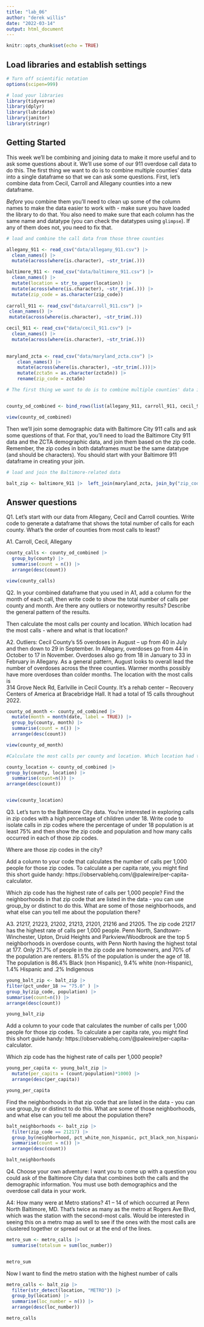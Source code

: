 ```yaml
---
title: "lab_06"
author: "derek willis"
date: "2022-03-14"
output: html_document
---
```


```r
knitr::opts_chunk$set(echo = TRUE)
```

## Load libraries and establish settings

```r
# Turn off scientific notation
options(scipen=999)

# load your libraries
library(tidyverse)
library(dplyr)
library(lubridate)
library(janitor)
library(stringr)
```

## Getting Started

This week we'll be combining and joining data to make it more useful and to ask some questions about it. We'll use some of our 911 overdose call data to do this. The first thing we want to do is to combine multiple counties' data into a single dataframe so that we can ask some questions. First, let's combine data from Cecil, Carroll and Allegany counties into a new dataframe.

*Before* you combine them you'll need to clean up some of the column names to make the data easier to work with - make sure you have loaded the library to do that. You also need to make sure that each column has the same name and datatype (you can check the datatypes using `glimpse`). If any of them does not, you need to fix that.

```r
# load and combine the call data from those three counties

allegany_911 <- read_csv("data/allegany_911.csv") |> 
  clean_names() |> 
  mutate(across(where(is.character), ~str_trim(.)))

baltimore_911 <- read_csv("data/baltimore_911.csv") |> 
  clean_names() |> 
  mutate(location = str_to_upper(location)) |> 
  mutate(across(where(is.character), ~str_trim(.))) |> 
  mutate(zip_code = as.character(zip_code))
  
carroll_911 <- read_csv("data/carroll_911.csv") |> 
 clean_names() |> 
 mutate(across(where(is.character), ~str_trim(.)))

cecil_911 <- read_csv("data/cecil_911.csv") |> 
  clean_names() |> 
  mutate(across(where(is.character), ~str_trim(.)))
  

maryland_zcta <- read_csv("data/maryland_zcta.csv") |>
    clean_names() |> 
    mutate(across(where(is.character), ~str_trim(.)))|>
    mutate(zcta5n = as.character(zcta5n)) |> 
    rename(zip_code = zcta5n)

```

```r
# The first thing we want to do is to combine multiple counties' data into a single dataframe so that we can ask some questions. First, let's combine data from Cecil, Carroll and Allegany counties into a new dataframe.


county_od_combined <- bind_rows(list(allegany_911, carroll_911, cecil_911)) 

view(county_od_combined)


```

Then we'll join some demographic data with Baltimore City 911 calls and ask some questions of that. For that, you'll need to load the Baltimore City 911 data and the ZCTA demographic data, and join them based on the zip code. Remember, the zip codes in both dataframes must be the same datatype (and should be characters). You should start with your Baltimore 911 dataframe in creating your join. 

```r
# load and join the Baltimore-related data

balt_zip <- baltimore_911 |>  left_join(maryland_zcta, join_by("zip_code"))


```

## Answer questions

Q1. Let's start with our data from Allegany, Cecil and Carroll counties. Write code to generate a dataframe that shows the total number of calls for each county. What's the order of counties from most calls to least?

A1. Carroll, Cecil, Allegany

```r
county_calls <- county_od_combined |> 
  group_by(county) |> 
  summarise(count = n()) |> 
  arrange(desc(count))

view(county_calls)

```

Q2. In your combined dataframe that you used in A1, add a column for the month of each call, then write code to show the total number of calls per county and month. Are there any outliers or noteworthy results? Describe the general pattern of the results. 

Then calculate the most calls per county and location. Which location had the most calls - where and what is that location?

A2. Outliers: Cecil County's 55 overdoses in August -- up from 40 in July and then down to 29 in September. In Allegany, overdoses go from 44 in October to 17 in November. Overdoses also go from 18 in January to 33 in February in Allegany. As a general pattern, August looks to overall lead the number of overdoses across the three counties. Warmer months possibly have more overdoses than colder months. The location with the most calls is 	
314 Grove Neck Rd, Earlville in Cecil County. It's a rehab center -- Recovery Centers of America at Bracebridge Hall. It had a total of 15 calls throughout 2022.

```r
county_od_month <- county_od_combined |> 
  mutate(month = month(date, label = TRUE)) |> 
  group_by(county, month) |> 
  summarise(count = n()) |> 
  arrange(desc(count))

view(county_od_month)
```


```r
#Calculate the most calls per county and location. Which location had the most calls - where and what is that location?

county_location <- county_od_combined |> 
group_by(county, location) |> 
  summarise(count=n()) |> 
arrange(desc(count))


view(county_location)
```

Q3. Let's turn to the Baltimore City data. You're interested in exploring calls in zip codes with a high percentage of children under 18. Write code to isolate calls in zip codes where the percentage of under 18 population is at least 75% and then show the zip code and population and how many calls occurred in each of those zip codes. 

Where are those zip codes in the city?

Add a column to your code that calculates the number of calls per 1,000 people for those zip codes. To calculate a per capita rate, you might find this short guide handy: https://observablehq.com/@palewire/per-capita-calculator.

Which zip code has the highest rate of calls per 1,000 people? Find the neighborhoods in that zip code that are listed in the data - you can use group_by or distinct to do this. What are some of those neighborhoods, and what else can you tell me about the population there?

A3. 21217, 21223, 21202, 21213, 21201, 21216 and 21205. The zip code 21217 has the highest rate of calls per 1,000 people. Penn North, Sandtown-Winchester, Upton, Druid Heights and Parkview/Woodbrook are the top 5 neighborhoods in overdose counts, with Penn North having the highest total at 177. Only 21.7% of people in the zip code are homeowners, and 70% of the population are renters. 81.5% of the population is under the age of 18. The population is 86.4% Black (non Hispanic), 9.4% white (non-Hispanic), 1.4% Hispanic and .2% Indigenous

```r
young_balt_zip <- balt_zip |> 
filter(pct_under_18 >= "75.0" ) |> 
group_by(zip_code, population) |> 
summarise(count=n()) |> 
arrange(desc(count))

young_balt_zip

```

Add a column to your code that calculates the number of calls per 1,000 people for those zip codes. To calculate a per capita rate, you might find this short guide handy: https://observablehq.com/@palewire/per-capita-calculator.

Which zip code has the highest rate of calls per 1,000 people? 

```r

young_per_capita <- young_balt_zip |> 
  mutate(per_capita = (count/population)*1000) |> 
  arrange(desc(per_capita))

young_per_capita

```
Find the neighborhoods in that zip code that are listed in the data - you can use group_by or distinct to do this. What are some of those neighborhoods, and what else can you tell me about the population there?

```r
balt_neighborhoods <- balt_zip |> 
  filter(zip_code == 21217) |> 
  group_by(neighborhood, pct_white_non_hispanic, pct_black_non_hispanic, pct_native, pct_asian, pct_hawaiian, pct_hispanic, pct_other, pct_pop_65, pct_homeowner, pct_rent, pct_under_18) |> 
  summarise(count = n()) |> 
  arrange(desc(count))

balt_neighborhoods
```
Q4. Choose your own adventure: I want you to come up with a question you could ask of the Baltimore City data that combines both the calls and the demographic information. You must use both demographics and the overdose call data in your work.

A4: How many were at Metro stations? 41 -- 14 of which occurred at Penn North Baltimore, MD. That's twice as many as the metro at Rogers Ave Blvd, which was the station with the second-most calls. Would be interested in seeing this on a metro map as well to see if the ones with the most calls are clustered together or spread out or at the end of the lines.

```r
metro_sum <- metro_calls |> 
  summarise(totalsum = sum(loc_number))


metro_sum
```
Now I want to find the metro station with the highest number of calls
```r
metro_calls <- balt_zip |> 
  filter(str_detect(location, "METRO")) |> 
  group_by(location) |> 
  summarise(loc_number = n()) |> 
  arrange(desc(loc_number))

metro_calls


```


